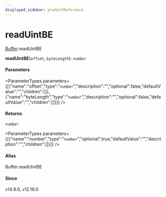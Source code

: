 ```yaml
---
displayed_sidebar: productReference
---
```



# readUintBE

[Buffer](../../interfaces/Buffer.mdx).readUintBE

**readUintBE**(`offset`, `byteLength`): `number`

#### Parameters

<ParameterTypes parameters={[{"name":"offset","type":"`number`","description":"","optional":false,"defaultValue":"","children":[]},{"name":"byteLength","type":"`number`","description":"","optional":false,"defaultValue":"","children":[]}]} />

#### Returns

`number`

<ParameterTypes parameters={[{"name":"number","type":"`number`","optional":true,"defaultValue":"","description":"","children":[]}]} />

#### Alias

Buffer.readUIntBE

#### Since

v14.9.0, v12.19.0
